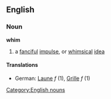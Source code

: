 ==English==
===Noun===
'''whim'''
#a [[fanciful]] [[impulse]], or [[whimsical]] [[idea]]
====Translations====
*German: [[Laune]] ''f'' (1), [[Grille]] ''f'' (1)
[[Category:English nouns]]